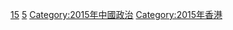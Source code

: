 [[Category:21世纪各年香港政治|15]]
[[Category:2010年代香港政治|5]]
[[Category:2015年中國政治|Category:2015年中國政治]]
[[Category:2015年香港|Category:2015年香港]]